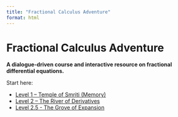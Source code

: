 ```yaml
---
title: "Fractional Calculus Adventure"
format: html
---
```


# Fractional Calculus Adventure

**A dialogue-driven course and interactive resource on fractional differential equations.**

Start here:

- [Level 1 – Temple of Smriti (Memory)](chapters/level1_temple_of_smriti.qmd)
- [Level 2 – The River of Derivatives](chapters/level2_river_of_derivatives.qmd)
- [Level 2.5 - The Grove of Expansion](chapters/level2_5_grove_of_expansions.qmd)